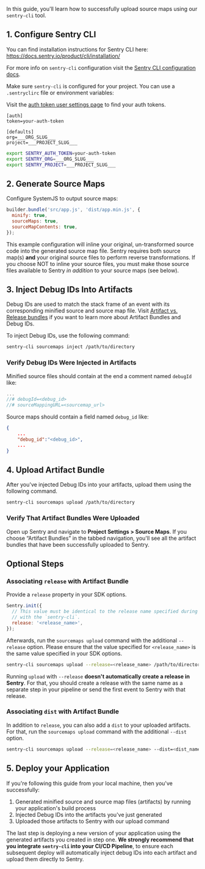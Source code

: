 In this guide, you'll learn how to successfully upload source maps using our `sentry-cli` tool.

<Include name="debug-id-requirement.mdx" />

## 1. Configure Sentry CLI

<Note>

You can find installation instructions for Sentry CLI here: https://docs.sentry.io/product/cli/installation/

For more info on `sentry-cli` configuration visit the [Sentry CLI configuration docs](/product/cli/configuration/).

</Note>

Make sure `sentry-cli` is configured for your project. You can use a `.sentryclirc` file or environment variables:

<Note>

Visit the [auth token user settings page](https://sentry.io/settings/account/api/auth-tokens/) to find your auth tokens.

</Note>

```ìni {filename:.sentryclirc}
[auth]
token=your-auth-token

[defaults]
org=___ORG_SLUG___
project=___PROJECT_SLUG___
```

```bash
export SENTRY_AUTH_TOKEN=your-auth-token
export SENTRY_ORG=___ORG_SLUG___
export SENTRY_PROJECT=___PROJECT_SLUG___
```

## 2. Generate Source Maps

Configure SystemJS to output source maps:

```javascript
builder.bundle('src/app.js', 'dist/app.min.js', {
  minify: true,
  sourceMaps: true,
  sourceMapContents: true,
});
```

<Note>

This example configuration will inline your original, un-transformed source code into the generated source map file. Sentry requires both source map(s) **and** your original source files to perform reverse transformations. If you choose NOT to inline your source files, you must make those source files available to Sentry _in addition_ to your source maps (see below).

</Note>

## 3. Inject Debug IDs Into Artifacts

Debug IDs are used to match the stack frame of an event with its corresponding minified source and source map file. Visit [Artifact vs. Release bundles](/platforms/javascript/sourcemaps/artifact-and-release-bundles/) if you want to learn more about Artifact Bundles and Debug IDs.

To inject Debug IDs, use the following command:

```bash
sentry-cli sourcemaps inject /path/to/directory
```

### Verify Debug IDs Were Injected in Artifacts

Minified source files should contain at the end a comment named `debugId` like:

```javascript {filename:example_minified_file.js}
...
//# debugId=<debug_id>
//# sourceMappingURL=<sourcemap_url>
```

Source maps should contain a field named `debug_id` like:

```json {filename:example_source_map.js.map}
{
    ...
    "debug_id":"<debug_id>",
    ...
}
```

## 4. Upload Artifact Bundle

After you've injected Debug IDs into your artifacts, upload them using the following command.

```bash
sentry-cli sourcemaps upload /path/to/directory
```

### Verify That Artifact Bundles Were Uploaded

Open up Sentry and navigate to **Project Settings > Source Maps**. If you choose “Artifact Bundles” in the tabbed navigation, you'll see all the artifact bundles that have been successfully uploaded to Sentry.

## Optional Steps

### Associating `release` with Artifact Bundle

Provide a `release` property in your SDK options.

```javascript
Sentry.init({
  // This value must be identical to the release name specified during upload
  // with the `sentry-cli`.
  release: '<release_name>',
});
```

Afterwards, run the `sourcemaps upload` command with the additional `--release` option. Please ensure that the value specified for `<release_name>` is the same value specified in your SDK options.

```bash
sentry-cli sourcemaps upload --release=<release_name> /path/to/directory
```

<Note>

Running `upload` with `--release` **doesn't automatically create a release in Sentry**. For that, you should create a release with the same name as a separate step in your pipeline or send the first event to Sentry with that release.

</Note>

### Associating `dist` with Artifact Bundle

In addition to `release`, you can also add a `dist` to your uploaded artifacts. For that, run the `sourcemaps upload` command with the additional `--dist` option.

```bash
sentry-cli sourcemaps upload --release=<release_name> --dist=<dist_name> /path/to/directory
```

## 5. Deploy your Application

If you're following this guide from your local machine, then you've successfully:

1. Generated minified source and source map files (artifacts) by running your application's build process
2. Injected Debug IDs into the artifacts you've just generated
3. Uploaded those artifacts to Sentry with our upload command

The last step is deploying a new version of your application using the generated artifacts you created in step one. **We strongly recommend that you integrate `sentry-cli` into your CI/CD Pipeline**, to ensure each subsequent deploy will automatically inject debug IDs into each artifact and upload them directly to Sentry.
